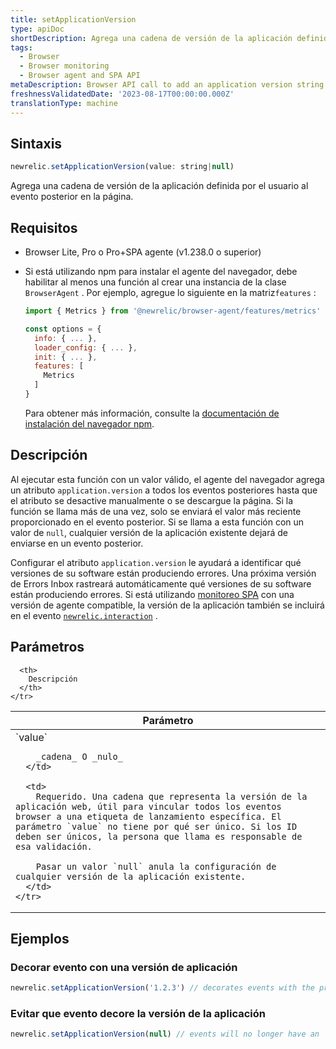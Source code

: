 ```yaml
---
title: setApplicationVersion
type: apiDoc
shortDescription: Agrega una cadena de versión de la aplicación definida por el usuario al evento posterior en la página.
tags:
  - Browser
  - Browser monitoring
  - Browser agent and SPA API
metaDescription: Browser API call to add an application version string to subsequent events on the page.
freshnessValidatedDate: '2023-08-17T00:00:00.000Z'
translationType: machine
---
```


## Sintaxis

```js
newrelic.setApplicationVersion(value: string|null)
```

Agrega una cadena de versión de la aplicación definida por el usuario al evento posterior en la página.

## Requisitos

* Browser Lite, Pro o Pro+SPA agente (v1.238.0 o superior)

* Si está utilizando npm para instalar el agente del navegador, debe habilitar al menos una función al crear una instancia de la clase `BrowserAgent` . Por ejemplo, agregue lo siguiente en la matriz`features` :

  ```js
  import { Metrics } from '@newrelic/browser-agent/features/metrics'

  const options = {
    info: { ... },
    loader_config: { ... },
    init: { ... },
    features: [
      Metrics
    ]
  }
  ```

  Para obtener más información, consulte la [documentación de instalación del navegador npm](https://www.npmjs.com/package/@newrelic/browser-agent#new-relic-browser-agent).

## Descripción

Al ejecutar esta función con un valor válido, el agente del navegador agrega un atributo `application.version` a todos los eventos posteriores hasta que el atributo se desactive manualmente o se descargue la página. Si la función se llama más de una vez, solo se enviará el valor más reciente proporcionado en el evento posterior. Si se llama a esta función con un valor de `null`, cualquier versión de la aplicación existente dejará de enviarse en un evento posterior.

Configurar el atributo `application.version` le ayudará a identificar qué versiones de su software están produciendo errores. Una próxima versión de Errors Inbox rastreará automáticamente qué versiones de su software están produciendo errores. Si está utilizando [monitoreo SPA](/docs/browser/single-page-app-monitoring/get-started/welcome-single-page-app-monitoring) con una versión de agente compatible, la versión de la aplicación también se incluirá en el evento [`newrelic.interaction`](/docs/browser/new-relic-browser/browser-agent-apis/browser-spa-api-newrelicinteraction) .

## Parámetros

<table>
  <thead>
    <tr>
      <th width="25%">
        Parámetro
      </th>

      <th>
        Descripción
      </th>
    </tr>
  </thead>

  <tbody>
    <tr>
      <td>
        `value`

        _cadena_ O _nulo_
      </td>

      <td>
        Requerido. Una cadena que representa la versión de la aplicación web, útil para vincular todos los eventos browser a una etiqueta de lanzamiento específica. El parámetro `value` no tiene por qué ser único. Si los ID deben ser únicos, la persona que llama es responsable de esa validación.

        Pasar un valor `null` anula la configuración de cualquier versión de la aplicación existente.
      </td>
    </tr>
  </tbody>
</table>

## Ejemplos

### Decorar evento con una versión de aplicación

```js
newrelic.setApplicationVersion('1.2.3') // decorates events with the property 'application.version':'1.2.3'
```

### Evitar que evento decore la versión de la aplicación

```js
newrelic.setApplicationVersion(null) // events will no longer have an 'application.version' property set
```
